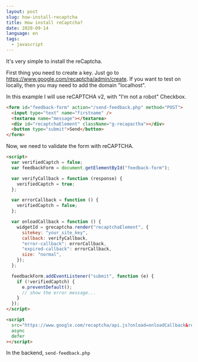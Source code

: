 ```yaml
---
layout: post
slug: how-install-recaptcha
title: How install reCaptcha?
date: 2020-09-14
language: en
tags:
  - javascript
---
```


It's very simple to install the reCaptcha.

First thing you need to create a key. Just go to https://www.google.com/recaptcha/admin/create.
If you want to test on locally, then you may need to add the domain "localhost".

In this example I will use reCAPTCHA v2, with "I'm not a robot" Checkbox.

```html
<form id="feedback-form" action="/send-feedback.php" method="POST">
  <input type="text" name="firstname" />
  <textarea name="message"></textarea>
  <div id="recaptchaElement" className="g-recapactha"></div>
  <button type="submit">Send</button>
</form>
```

Now, we need to validate the form with reCAPTCHA.

```html
<script>
  var verifiedCaptch = false;
  var feedbackForm = document.getElementById("feedback-form");

  var verifyCallback = function (response) {
    verifiedCaptch = true;
  };

  var errorCallback = function () {
    verifiedCaptch = false;
  };

  var onloadCallback = function () {
    widgetId = grecaptcha.render("recaptchaElement", {
      sitekey: "your_site_key",
      callback: verifyCallback,
      "error-callback": errorCallback,
      "expired-callback": errorCallback,
      size: "normal",
    });
  };

  feedbackForm.addEventListener("submit", function (e) {
    if (!verifiedCaptch) {
      e.preventDefault();
      // show the error message...
    }
  });
</script>

<script
  src="https://www.google.com/recaptcha/api.js?onload=onloadCallback&render=explicit"
  async
  defer
></script>
```

In the backend, `send-feedback.php`

```php

```
